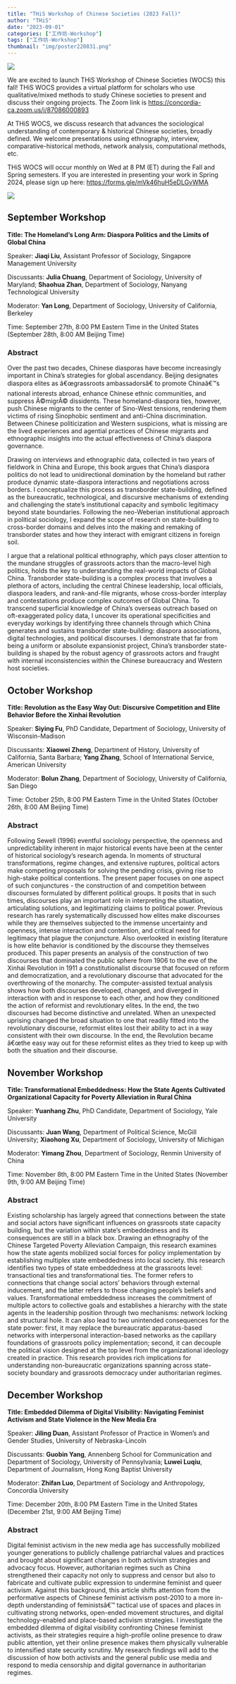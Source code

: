 ```yaml
---
title: "THiS Workshop of Chinese Societies (2023 Fall)"
author: "THiS"
date: "2023-09-01"
categories: ["工作坊-Workshop"]
tags: ["工作坊-Workshop"]
thumbnail: "img/poster220831.png"
---
```


![](/img/logo1.png)

We are excited to launch THiS Workshop of Chinese Societies (WOCS) this fall! THiS WOCS provides a virtual platform for scholars who use qualitative/mixed methods to study Chinese societies to present and discuss their ongoing projects. The Zoom link is <https://concordia-ca.zoom.us/j/87086000893>

At THiS WOCS, we discuss research that advances the sociological understanding of contemporary & historical Chinese societies, broadly defined. We welcome presentations using ethnography, interview, comparative-historical methods, network analysis, computational methods, etc.

THiS WOCS will occur monthly on Wed at 8 PM (ET) during the Fall and Spring semesters. If you are interested in presenting your work in Spring 2024, please sign up here: <https://forms.gle/mVk46huH5eDLGvWMA>

![](/img/logo2.png)

## September Workshop

**Title: The Homeland's Long Arm: Diaspora Politics and the Limits of Global China**

Speaker: **Jiaqi Liu**, Assistant Professor of Sociology, Singapore Management University

Discussants: **Julia Chuang**, Department of Sociology, University of Maryland; **Shaohua Zhan**, Department of Sociology, Nanyang Technological University

Moderator: **Yan Long**, Department of Sociology, University of California, Berkeley

Time: September 27th, 8:00 PM Eastern Time in the United States (September 28th, 8:00 AM Beijing Time)

### Abstract

Over the past two decades, Chinese diasporas have become increasingly important in China's strategies for global ascendancy. Beijing designates diaspora elites as â€œgrassroots ambassadorsâ€ to promote Chinaâ€™s national interests abroad, enhance Chinese ethnic communities, and suppress Ã©migrÃ© dissidents. These homeland-diaspora ties, however, push Chinese migrants to the center of Sino-West tensions, rendering them victims of rising Sinophobic sentiment and anti-China discrimination. Between Chinese politicization and Western suspicions, what is missing are the lived experiences and agential practices of Chinese migrants and ethnographic insights into the actual effectiveness of China's diaspora governance.

Drawing on interviews and ethnographic data, collected in two years of fieldwork in China and Europe, this book argues that China's diaspora politics do not lead to unidirectional domination by the homeland but rather produce dynamic state-diaspora interactions and negotiations across borders. I conceptualize this process as transborder state-building, defined as the bureaucratic, technological, and discursive mechanisms of extending and challenging the state's institutional capacity and symbolic legitimacy beyond state boundaries. Following the neo-Weberian institutional approach in political sociology, I expand the scope of research on state-building to cross-border domains and delves into the making and remaking of transborder states and how they interact with emigrant citizens in foreign soil.

I argue that a relational political ethnography, which pays closer attention to the mundane struggles of grassroots actors than the macro-level high politics, holds the key to understanding the real-world impacts of Global China. Transborder state-building is a complex process that involves a plethora of actors, including the central Chinese leadership, local officials, diaspora leaders, and rank-and-file migrants, whose cross-border interplay and contestations produce complex outcomes of Global China. To transcend superficial knowledge of China's overseas outreach based on oft-exaggerated policy data, I uncover its operational specificities and everyday workings by identifying three channels through which China generates and sustains transborder state-building: diaspora associations, digital technologies, and political discourses. I demonstrate that far from being a uniform or absolute expansionist project, China's transborder state-building is shaped by the robust agency of grassroots actors and fraught with internal inconsistencies within the Chinese bureaucracy and Western host societies.

## October Workshop

**Title: Revolution as the Easy Way Out: Discursive Competition and Elite Behavior Before the Xinhai Revolution**

Speaker: **Siying Fu**, PhD Candidate, Department of Sociology, University of Wisconsin-Madison

Discussants: **Xiaowei Zheng**, Department of History, University of California, Santa Barbara; **Yang Zhang**, School of International Service, American University

Moderator: **Bolun Zhang**, Department of Sociology, University of California, San Diego

Time: October 25th, 8:00 PM Eastern Time in the United States (October 26th, 8:00 AM Beijing Time)

### Abstract

Following Sewell (1996) eventful sociology perspective, the openness and unpredictability inherent in major historical events have been at the center of historical sociology's research agenda. In moments of structural transformations, regime changes, and extensive ruptures, political actors make competing proposals for solving the pending crisis, giving rise to high-stake political contentions. The present paper focuses on one aspect of such conjunctures - the construction of and competition between discourses formulated by different political groups. It posits that in such times, discourses play an important role in interpreting the situation, articulating solutions, and legitimatizing claims to political power. Previous research has rarely systematically discussed how elites make discourses while they are themselves subjected to the immense uncertainty and openness, intense interaction and contention, and critical need for legitimacy that plague the conjuncture. Also overlooked in existing literature is how elite behavior is conditioned by the discourse they themselves produced. This paper presents an analysis of the construction of two discourses that dominated the public sphere from 1906 to the eve of the Xinhai Revolution in 1911 a constitutionalist discourse that focused on reform and democratization, and a revolutionary discourse that advocated for the overthrowing of the monarchy. The computer-assisted textual analysis shows how both discourses developed, changed, and diverged in interaction with and in response to each other, and how they conditioned the action of reformist and revolutionary elites. In the end, the two discourses had become distinctive and unrelated. When an unexpected uprising changed the broad situation to one that readily fitted into the revolutionary discourse, reformist elites lost their ability to act in a way consistent with their own discourse. In the end, the Revolution became â€œthe easy way out for these reformist elites as they tried to keep up with both the situation and their discourse.

## November Workshop

**Title: Transformational Embeddedness: How the State Agents Cultivated Organizational Capacity for Poverty Alleviation in Rural China**

Speaker: **Yuanhang Zhu**, PhD Candidate, Department of Sociology, Yale University

Discussants: **Juan Wang**, Department of Political Science, McGill University; **Xiaohong Xu**, Department of Sociology, University of Michigan

Moderator: **Yimang Zhou**, Department of Sociology, Renmin University of China

Time: November 8th, 8:00 PM Eastern Time in the United States (November 9th, 9:00 AM Beijing Time)

### Abstract

Existing scholarship has largely agreed that connections between the state and social actors have significant influences on grassroots state capacity building, but the variation within state's embeddedness and its consequences are still in a black box. Drawing an ethnography of the Chinese Targeted Poverty Alleviation Campaign, this research examines how the state agents mobilized social forces for policy implementation by establishing multiplex state embeddedness into local society. this research identifies two types of state embeddedness at the grassroots level: transactional ties and transformational ties. The former refers to connections that change social actors' behaviors through external inducement, and the latter refers to those changing people's beliefs and values. Transformational embeddedness increases the commitment of multiple actors to collective goals and establishes a hierarchy with the state agents in the leadership position through two mechanisms: network locking and structural hole. It can also lead to two unintended consequences for the state power: first, it may replace the bureaucratic apparatus-based networks with interpersonal interaction-based networks as the capillary foundations of grassroots policy implementation; second, it can decouple the political vision designed at the top level from the organizational ideology created in practice. This research provides rich implications for understanding non-bureaucratic organizations spanning across state-society boundary and grassroots democracy under authoritarian regimes. 

## December Workshop

**Title: Embedded Dilemma of Digital Visibility: Navigating Feminist Activism and State Violence in the New Media Era**

Speaker: **Jiling Duan**, Assistant Professor of Practice in Women's and Gender Studies, University of Nebraska-Lincoln

Discussants: **Guobin Yang**, Annenberg School for Communication and Department of Sociology, University of Pennsylvania; **Luwei Luqiu**, Department of Journalism, Hong Kong Baptist University

Moderator: **Zhifan Luo**, Department of Sociology and Anthropology, Concordia University

Time: December 20th, 8:00 PM Eastern Time in the United States (December 21st, 9:00 AM Beijing Time)

### Abstract

Digital feminist activism in the new media age has successfully mobilized younger generations to publicly challenge patriarchal values and practices and brought about significant changes in both activism strategies and advocacy focus. However, authoritarian regimes such as China strengthened their capacity not only to suppress and censor but also to fabricate and cultivate public expression to undermine feminist and queer activism. Against this background, this article shifts attention from the performative aspects of Chinese feminist activism post-2010 to a more in-depth understanding of feministsâ€™ tactical use of spaces and places in cultivating strong networks, open-ended movement structures, and digital technology-enabled and place-based activism strategies. I investigate the embedded dilemma of digital visibility confronting Chinese feminist activists, as their strategies require a high-profile online presence to draw public attention, yet their online presence makes them physically vulnerable to intensified state security scrutiny. My research findings will add to the discussion of how both activists and the general public use media and respond to media censorship and digital governance in authoritarian regimes. 